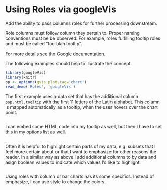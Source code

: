 <!--
%\VignetteEngine{knitr::knitr}
%\VignetteIndexEntry{Using Roles via googleVis}
-->
# Using Roles via googleVis

Add the ability to pass columns roles for further processing downstream.

Role columns must follow column they pertain to.  Proper naming
conventions must be be observed.  For example, roles fulfilling tooltip
roles and must be called "foo.blah.tooltip".

For more details see the [Google documentation](https://developers.google.com/chart/interactive/docs/roles).

The following examples should help to illustrate the concept. 

```r
library(googleVis)
library(knitr)
op <- options(gvis.plot.tag='chart')
read_demo('Roles', 'googleVis')
```
The first example uses a data set that has the additional column
`pop.html.tooltip` with the first 11 letters of the Latin alphabet.
This column is mapped automatically as a tooltip, when the user hovers 
over the chart point.
```r
```
I can embed some HTML code into my tooltip as well, but then I have to
set this in my options list as well.
```r
```
Often it is helpful to highlight certain parts of my data, e.g.
subsets that I feel more certain about or that I want to emphasize for 
other reasons the reader. 
In a similar way as above I add additional columns to by data
and asign boolean values to indicate which values I'd like to highlight.
```r
```

Using roles with column or bar charts has its some specifics.
Instead of emphasize, I can use style to change the colors.
```r
```

```r
```

```r
```
